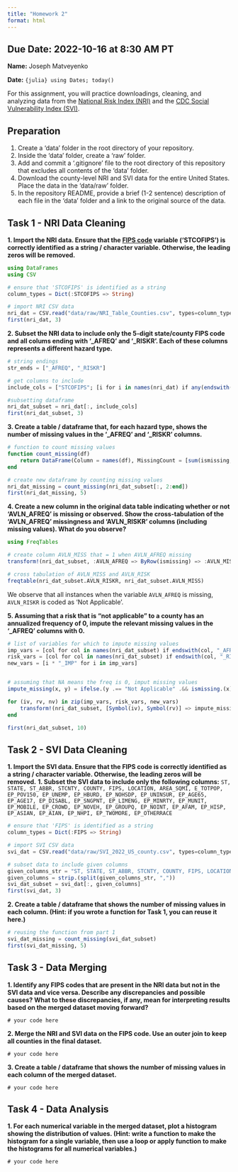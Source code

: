 ```yaml
---
title: "Homework 2"
format: html
---
```


__Due Date:__ 2022-10-16 at 8:30 AM PT
---


__Name:__ Joseph Matveyenko

__Date:__ `{julia} using Dates; today()`



For this assignment, you will practice downloadings, cleaning, and analyzing data from the [National Risk Index (NRI)](https://hazards.fema.gov/nri/) and the [CDC Social Vulnerability Index (SVI)](https://www.atsdr.cdc.gov/placeandhealth/svi/index.html).

## Preparation

1. Create a 'data' folder in the root directory of your repository.
1. Inside the 'data' folder, create a 'raw' folder.
1. Add and commit a '.gitignore' file to the root directory of this repository that excludes all contents of the 'data' folder.
1. Download the county-level NRI and SVI data for the entire United States. Place the data in the 'data/raw' folder.
1. In the repository README, provide a brief (1-2 sentence) description of each file in the 'data' folder and a link to the original source of the data.

## Task 1 - NRI Data Cleaning

__1. Import the NRI data. Ensure that the [FIPS code](https://en.wikipedia.org/wiki/Federal_Information_Processing_Standard_state_code) variable ('STCOFIPS') is correctly identified as a string / character variable. Otherwise, the leading zeros will be removed.__

```julia
using DataFrames
using CSV

# ensure that 'STCOFIPS' is identified as a string
column_types = Dict(:STCOFIPS => String)

# import NRI CSV data
nri_dat = CSV.read("data/raw/NRI_Table_Counties.csv", types=column_types, DataFrame)
first(nri_dat, 3)
```

__2. Subset the NRI data to include only the 5-digit state/county FIPS code and all colums ending with '\_AFREQ' and '\_RISKR'. Each of these columns represents a different hazard type.__

```julia
# string endings
str_ends = ["_AFREQ", "_RISKR"]

# get columns to include
include_cols = ["STCOFIPS"; [i for i in names(nri_dat) if any(endswith(i, str) for str in str_ends)]]

#subsetting dataframe
nri_dat_subset = nri_dat[:, include_cols]
first(nri_dat_subset, 3)
```
__3. Create a table / dataframe that, for each hazard type, shows the number of missing values in the '\_AFREQ' and '\_RISKR' columns.__
```julia
# function to count missing values
function count_missing(df)
    return DataFrame(Column = names(df), MissingCount = [sum(ismissing, df[:, col]) for col in names(df)])
end

# create new dataframe by counting missing values
nri_dat_missing = count_missing(nri_dat_subset[:, 2:end])
first(nri_dat_missing, 5)
```
__4. Create a new column in the original data table indicating whether or not 'AVLN_AFREQ' is missing or observed. Show the cross-tabulation of the 'AVLN_AFREQ' missingness and 'AVLN_RISKR' columns (including missing values). What do you observe?__
```julia
using FreqTables

# create column AVLN_MISS that = 1 when AVLN_AFREQ missing
transform!(nri_dat_subset, :AVLN_AFREQ => ByRow(ismissing) => :AVLN_MISS)

# cross tabulation of AVLN_MISS and AVLN_RISK
freqtable(nri_dat_subset.AVLN_RISKR, nri_dat_subset.AVLN_MISS)
```

We observe that all instances when the variable `AVLN_AFREQ` is missing, `AVLN_RISKR` is coded as 'Not Applicable'.

__5. Assuming that a risk that is "not applicable" to a county has an annualized frequency of 0, impute the relevant missing values in the '\_AFREQ' columns with 0.__
```julia
# list of variables for which to impute missing values
imp_vars = [col for col in names(nri_dat_subset) if endswith(col, "_AFREQ")]
risk_vars = [col for col in names(nri_dat_subset) if endswith(col, "_RISKR")]
new_vars = [i * "_IMP" for i in imp_vars]


# assuming that NA means the freq is 0, imput missing values
impute_missing(x, y) = ifelse.(y .== "Not Applicable" .&& ismissing.(x), 0, x) 

for (iv, rv, nv) in zip(imp_vars, risk_vars, new_vars)
    transform!(nri_dat_subset, [Symbol(iv), Symbol(rv)] => impute_missing => Symbol(nv))
end

first(nri_dat_subset, 10)
```


## Task 2 - SVI Data Cleaning

__1. Import the SVI data. Ensure that the FIPS code is correctly identified as a string / character variable. Otherwise, the leading zeros will be removed.__
__1. Subset the SVI data to include only the following columns:__
`ST, STATE, ST_ABBR, STCNTY, COUNTY, FIPS, LOCATION, AREA_SQMI, E_TOTPOP, EP_POV150, EP_UNEMP, EP_HBURD, EP_NOHSDP, EP_UNINSUR, EP_AGE65, EP_AGE17, EP_DISABL, EP_SNGPNT, EP_LIMENG, EP_MINRTY, EP_MUNIT, EP_MOBILE, EP_CROWD, EP_NOVEH, EP_GROUPQ, EP_NOINT, EP_AFAM, EP_HISP, EP_ASIAN, EP_AIAN, EP_NHPI, EP_TWOMORE, EP_OTHERRACE`
```julia
# ensure that 'FIPS' is identified as a string
column_types = Dict(:FIPS => String)

# import SVI CSV data
svi_dat = CSV.read("data/raw/SVI_2022_US_county.csv", types=column_types, DataFrame)

# subset data to include given columns
given_columns_str = "ST, STATE, ST_ABBR, STCNTY, COUNTY, FIPS, LOCATION, AREA_SQMI, E_TOTPOP, EP_POV150, EP_UNEMP, EP_HBURD, EP_NOHSDP, EP_UNINSUR, EP_AGE65, EP_AGE17, EP_DISABL, EP_SNGPNT, EP_LIMENG, EP_MINRTY, EP_MUNIT, EP_MOBILE, EP_CROWD, EP_NOVEH, EP_GROUPQ, EP_NOINT, EP_AFAM, EP_HISP, EP_ASIAN, EP_AIAN, EP_NHPI, EP_TWOMORE, EP_OTHERRACE"
given_columns = strip.(split(given_columns_str, ","))
svi_dat_subset = svi_dat[:, given_columns]
first(svi_dat, 3)
```
__2. Create a table / dataframe that shows the number of missing values in each column.
(Hint: if you wrote a function for Task 1, you can reuse it here.)__

```julia
# reusing the function from part 1
svi_dat_missing = count_missing(svi_dat_subset)
first(svi_dat_missing, 5)
```

## Task 3 - Data Merging
__1. Identify any FIPS codes that are present in the NRI data but not in the SVI data and vice versa. Describe any discrepancies and possible causes? What to these discrepancies, if any, mean for interpreting results based on the merged dataset moving forward?__
```
# your code here
```
__2. Merge the NRI and SVI data on the FIPS code. Use an outer join to keep all counties in the final dataset.__
```
# your code here
```
__3. Create a table / dataframe that shows the number of missing values in each column of the merged dataset.__

```
# your code here
```

## Task 4 - Data Analysis

__1. For each numerical variable in the merged dataset, plot a histogram showing the distribution of values.
(Hint: write a function to make the histogram for a single variable, then use a loop or apply function to make the histograms for all numerical variables.)__

```
# your code here
```
